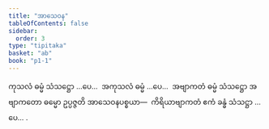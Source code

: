 ```yaml
---
title: "အာသေဝန"
tableOfContents: false
sidebar:
  order: 3
type: "tipitaka"
basket: "ab"
book: "p1-1"
---
```



<DynamicBreadcrumb />

<Division number="205" book="p1-1" e="ch" v="36" p="60">

<Paragraph number="701" book="p1-1">
ကုသလံ ဓမ္မံ သံသဋ္ဌော …ပေ…  အကုသလံ ဓမ္မံ …ပေ…  အဗျာကတံ ဓမ္မံ သံသဋ္ဌော အဗျာကတော ဓမ္မော ဥပ္ပဇ္ဇတိ အာသေဝနပစ္စယာ—  ကိရိယာဗျာကတံ ဧကံ ခန္ဓံ သံသဋ္ဌာ …ပေ… .
</Paragraph>
</Division>